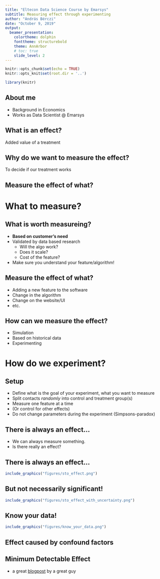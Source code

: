 ```yaml
---
title: "Eltecon Data Science Course by Emarsys"
subtitle: Measuring effect through experimenting
author: "András Bérczi"
date: "October 9, 2019"
output:
  beamer_presentation:
    colortheme: dolphin
    fonttheme: structurebold
    theme: AnnArbor
    # toc: true
    slide_level: 2
---
```


```r
knitr::opts_chunk$set(echo = TRUE)
knitr::opts_knit$set(root.dir = '..')

library(knitr)
```

## About me

- Background in Economics
- Works as Data Scientist @ Emarsys

## What is an effect?

Added value of a treatment

## Why do we want to measure the effect?

To decide if our treatment works

## Measure the effect of what?

# What to measure?

## What is worth measureing?

- **Based on customer's need**
- Validated by data based research
    - Will the algo work?
    - Does it scale?
    - Cost of the feature?
- Make sure you understand your feature/algorithm!


## Measure the effect of what?

- Adding a new feature to the software
- Change in the algorithm
- Change on the website/UI
- etc.

## How can we measure the effect?

- Simulation
- Based on historical data
- Experimenting

# How do we experiment?

## Setup

- Define what is the goal of your experiment, what you want to measure
- Split contacts *randomly* into control and treatment group(s)
- Measure one feature at a time
- (Or control for other effects)
- Do not change parameters during the experiment (Simpsons-paradox)

## There is always an effect...

- We can always measure something.
- Is there really an effect?

## There is always an effect...

```r
include_graphics("figures/sto_effect.png")
```

## But not necessarily significant!

```r
include_graphics("figures/sto_effect_with_uncertainty.png")
```

## Know your data!

```r
include_graphics("figures/know_your_data.png")
```

## Effect caused by confound factors

## Minimum Detectable Effect

- a great [blogpost](https://blog.craftlab.hu/checking-both-sides-the-minimum-detectable-effect-f34a6c0db4fb) by a great guy

